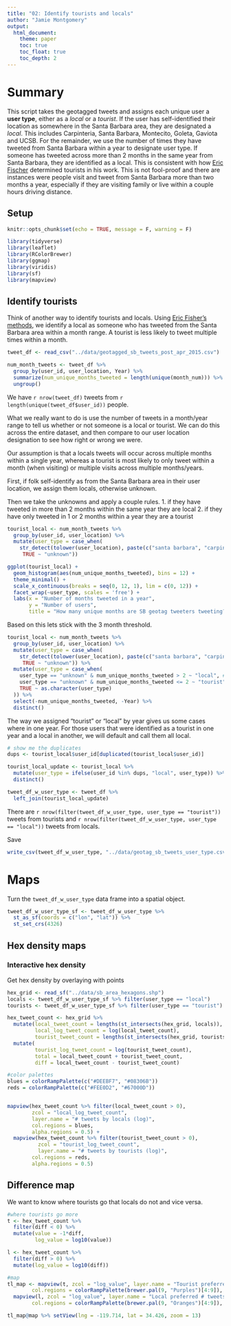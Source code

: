 ```yaml
---
title: "02: Identify tourists and locals"
author: "Jamie Montgomery"
output: 
  html_document:
    theme: paper
    toc: true
    toc_float: true
    toc_depth: 2
---
```


# Summary

This script takes the geotagged tweets and assigns each unique user a **user type**, either as a *local* or a *tourist*. If the user has self-identified their location as somewhere in the Santa Barbara area, they are designated a *local*. This includes Carpinteria, Santa Barbara, Montecito, Goleta, Gaviota and UCSB. For the remainder, we use the number of times they have tweeted from Santa Barbara within a year to designate user type. If someone has tweeted across more than 2 months in the same year from Santa Barbara, they are identified as a local. This is consistent with how [Eric Fischer](https://www.citylab.com/transportation/2015/02/where-do-locals-go-in-major-cities-check-out-this-interactive-world-map/385768/) determined tourists in his work. This is not fool-proof and there are instances were people visit and tweet from Santa Barbara more than two months a year, especially if they are visiting family or live within a couple hours driving distance.

## Setup

```r
knitr::opts_chunk$set(echo = TRUE, message = F, warning = F)

library(tidyverse)
library(leaflet)
library(RColorBrewer)
library(ggmap)
library(viridis)
library(sf)
library(mapview)
```

## Identify tourists

Think of another way to identify tourists and locals. Using [Eric Fisher's methods](https://labs.mapbox.com/bites/00245/locals/#5/38.000/-95.000), we identify a local as someone who has tweeted from the Santa Barbara area within a month range. A tourist is less likely to tweet multiple times within a month. 


```r
tweet_df <- read_csv("../data/geotagged_sb_tweets_post_apr_2015.csv") 

num_month_tweets <- tweet_df %>%
  group_by(user_id, user_location, Year) %>%
  summarize(num_unique_months_tweeted = length(unique(month_num))) %>%
  ungroup() 
```


We have `r nrow(tweet_df)` tweets from `r length(unique(tweet_df$user_id))` people.

What we really want to do is use the number of tweets in a month/year range to tell us whether or not someone is a local or tourist. We can do this across the entire dataset, and then compare to our user location designation to see how right or wrong we were.

Our assumption is that a locals tweets will occur across multiple months within a single year, whereas a tourist is most likely to only tweet within a month (when visiting) or multiple visits across multiple months/years.

First, if folk self-identify as from the Santa Barbara area in their user location, we assign them locals, otherwise unknown.

Then we take the unknowns and apply a couple rules.
1. if they have tweeted in more than 2 months within the same year they are local
2. if they have only tweeted in 1 or 2 months within a year they are a tourist

```r
tourist_local <- num_month_tweets %>%
  group_by(user_id, user_location) %>% 
  mutate(user_type = case_when(
    str_detect(tolower(user_location), paste(c("santa barbara", "carpinteria", "isla vista", "goleta", "montecito", "805", "gaviota", "ucsb"), collapse = '|')) ~ "local",
     TRUE ~ "unknown"))

ggplot(tourist_local) +
  geom_histogram(aes(num_unique_months_tweeted), bins = 12) +
  theme_minimal() +
  scale_x_continuous(breaks = seq(0, 12, 1), lim = c(0, 12)) +
  facet_wrap(~user_type, scales = 'free') +
  labs(x = "Number of months tweeted in a year",
       y = "Number of users",
       title = "How many unique months are SB geotag tweeters tweeting?") 
```

Based on this lets stick with the 3 month threshold.

```r
tourist_local <- num_month_tweets %>%
  group_by(user_id, user_location) %>% 
  mutate(user_type = case_when(
    str_detect(tolower(user_location), paste(c("santa barbara", "carpinteria", "isla vista", "goleta", "montecito", "805", "gaviota", "ucsb"), collapse = '|')) ~ "local",
     TRUE ~ "unknown")) %>%
  mutate(user_type = case_when(
    user_type == "unknown" & num_unique_months_tweeted > 2 ~ "local", #if someone has tweeted in at least 2 months of a single year we will id them as local
    user_type == "unknown" & num_unique_months_tweeted <= 2 ~ "tourist",
    TRUE ~ as.character(user_type)
  )) %>%
  select(-num_unique_months_tweeted, -Year) %>%
  distinct()
```


The way we assigned "tourist" or "local" by year gives us some cases where in one year. For those users that were identified as a tourist in one year and a local in another, we will default and call them all local. 

```r
# show me the duplicates
dups <- tourist_local$user_id[duplicated(tourist_local$user_id)]

tourist_local_update <- tourist_local %>%
  mutate(user_type = ifelse(user_id %in% dups, "local", user_type)) %>%
  distinct()
```


```r
tweet_df_w_user_type <- tweet_df %>%
  left_join(tourist_local_update)
```

There are `r nrow(filter(tweet_df_w_user_type, user_type == "tourist"))` tweets from tourists and `r nrow(filter(tweet_df_w_user_type, user_type == "local"))` tweets from locals.

Save

```r
write_csv(tweet_df_w_user_type, "../data/geotag_sb_tweets_user_type.csv")
```

# Maps

Turn the `tweet_df_w_user_type` data frame into a spatial object.

```r
tweet_df_w_user_type_sf <- tweet_df_w_user_type %>%
  st_as_sf(coords = c("lon", "lat")) %>%
  st_set_crs(4326)
```

## Hex density maps

### Interactive hex density

Get hex density by overlaying with points

```r
hex_grid <- read_sf("../data/sb_area_hexagons.shp")
locals <- tweet_df_w_user_type_sf %>% filter(user_type == "local")
tourists <- tweet_df_w_user_type_sf %>% filter(user_type == "tourist")

hex_tweet_count <- hex_grid %>%
  mutate(local_tweet_count = lengths(st_intersects(hex_grid, locals)),
         local_log_tweet_count = log(local_tweet_count),
         tourist_tweet_count = lengths(st_intersects(hex_grid, tourists))) %>%
  mutate(
         tourist_log_tweet_count = log(tourist_tweet_count),
         total = local_tweet_count + tourist_tweet_count,
         diff = local_tweet_count - tourist_tweet_count)

#color palettes
blues = colorRampPalette(c("#DEEBF7", "#08306B"))
reds = colorRampPalette(c("#FEE0D2", "#67000D"))


mapview(hex_tweet_count %>% filter(local_tweet_count > 0), 
        zcol = "local_log_tweet_count", 
        layer.name = "# tweets by locals (log)",
        col.regions = blues,
        alpha.regions = 0.5) + 
  mapview(hex_tweet_count %>% filter(tourist_tweet_count > 0), 
          zcol = "tourist_log_tweet_count", 
          layer.name = "# tweets by tourists (log)",
        col.regions = reds,
        alpha.regions = 0.5)
```


## Difference map

We want to know where tourists go that locals do not and vice versa.

```r
#where tourists go more
t <- hex_tweet_count %>% 
  filter(diff < 0) %>%
  mutate(value = -1*diff,
         log_value = log10(value))

l <- hex_tweet_count %>%
  filter(diff > 0) %>%
  mutate(log_value = log10(diff))

#map
tl_map <- mapview(t, zcol = "log_value", layer.name = "Tourist preferred # tweets", 
        col.regions = colorRampPalette(brewer.pal(9, "Purples")[4:9]), alpha.regions = 1) +
  mapview(l, zcol = "log_value", layer.name = "Local preferred # tweets", 
        col.regions = colorRampPalette(brewer.pal(9, "Oranges")[4:9]), alpha.regions = 1)

tl_map@map %>% setView(lng = -119.714, lat = 34.426, zoom = 13)

```

